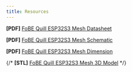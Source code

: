```yaml
---
title: Resources
---
```


**[PDF]** [FoBE Quill ESP32S3 Mesh Datasheet](/assets/files/f1102/f1102.prj.datasheet.r1a.pdf)

**[PDF]** [FoBE Quill ESP32S3 Mesh Schematic](/assets/files/f1102/f1102.prj.sch.r1a.pdf)

**[PDF]** [FoBE Quill ESP32S3 Mesh Dimension](/assets/files/f1102/f1102.prj.dim.r1a.pdf)

{/* **[STL]** [FoBE Quill ESP32S3 Mesh 3D Model](/assets/files/f1102/f1102.prj.model.r1a.stl) */}
